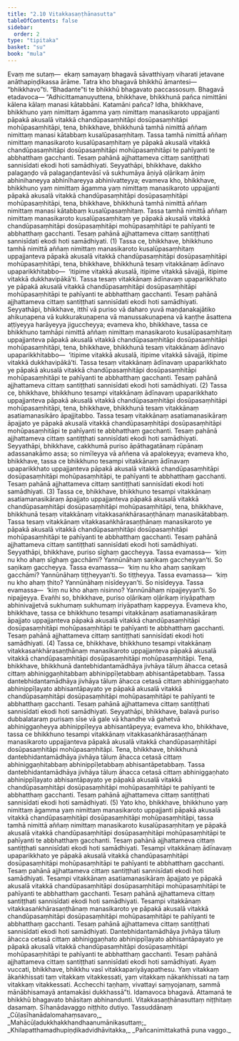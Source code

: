 ```yaml
---
title: "2.10 Vitakkasaṇṭhānasutta"
tableOfContents: false
sidebar:
  order: 2
type: "tipitaka"
basket: "su"
book: "mula"
---
```



<DynamicBreadcrumb />

<Division number="216" book="mula">

<Paragraph number="734" book="mula">
Evaṃ me sutaṃ—  ekaṃ samayaṃ bhagavā sāvatthiyaṃ viharati jetavane anāthapiṇḍikassa ārāme. Tatra kho bhagavā bhikkhū āmantesi—  “bhikkhavo”ti. “Bhadante”ti te bhikkhū bhagavato paccassosuṃ. Bhagavā etadavoca—
</Paragraph>

<Paragraph number="735" book="mula">
“Adhicittamanuyuttena, bhikkhave, bhikkhunā pañca nimittāni kālena kālaṃ manasi kātabbāni. Katamāni pañca? Idha, bhikkhave, bhikkhuno yaṃ nimittaṃ āgamma yaṃ nimittaṃ manasikaroto uppajjanti pāpakā akusalā vitakkā chandūpasaṃhitāpi dosūpasaṃhitāpi mohūpasaṃhitāpi, tena, bhikkhave, bhikkhunā tamhā nimittā aññaṃ nimittaṃ manasi kātabbaṃ kusalūpasaṃhitaṃ. Tassa tamhā nimittā aññaṃ nimittaṃ manasikaroto kusalūpasaṃhitaṃ ye pāpakā akusalā vitakkā chandūpasaṃhitāpi dosūpasaṃhitāpi mohūpasaṃhitāpi te pahīyanti te abbhatthaṃ gacchanti. Tesaṃ pahānā ajjhattameva cittaṃ santiṭṭhati sannisīdati ekodi hoti samādhiyati. Seyyathāpi, bhikkhave, dakkho palagaṇḍo vā palagaṇḍantevāsī vā sukhumāya āṇiyā oḷārikaṃ āṇiṃ abhinihaneyya abhinīhareyya abhinivatteyya; evameva kho, bhikkhave, bhikkhuno yaṃ nimittaṃ āgamma yaṃ nimittaṃ manasikaroto uppajjanti pāpakā akusalā vitakkā chandūpasaṃhitāpi dosūpasaṃhitāpi mohūpasaṃhitāpi, tena, bhikkhave, bhikkhunā tamhā nimittā aññaṃ nimittaṃ manasi kātabbaṃ kusalūpasaṃhitaṃ. Tassa tamhā nimittā aññaṃ nimittaṃ manasikaroto kusalūpasaṃhitaṃ ye pāpakā akusalā vitakkā chandūpasaṃhitāpi dosūpasaṃhitāpi mohūpasaṃhitāpi te pahīyanti te abbhatthaṃ gacchanti. Tesaṃ pahānā ajjhattameva cittaṃ santiṭṭhati sannisīdati ekodi hoti samādhiyati. (1)
</Paragraph>

</Division>
<Division number="217" book="mula">

<Paragraph number="736" book="mula">
Tassa ce, bhikkhave, bhikkhuno tamhā nimittā aññaṃ nimittaṃ manasikaroto kusalūpasaṃhitaṃ uppajjanteva pāpakā akusalā vitakkā chandūpasaṃhitāpi dosūpasaṃhitāpi mohūpasaṃhitāpi, tena, bhikkhave, bhikkhunā tesaṃ vitakkānaṃ ādīnavo upaparikkhitabbo—  ‘itipime vitakkā akusalā, itipime vitakkā sāvajjā, itipime vitakkā dukkhavipākā’ti. Tassa tesaṃ vitakkānaṃ ādīnavaṃ upaparikkhato ye pāpakā akusalā vitakkā chandūpasaṃhitāpi dosūpasaṃhitāpi mohūpasaṃhitāpi te pahīyanti te abbhatthaṃ gacchanti. Tesaṃ pahānā ajjhattameva cittaṃ santiṭṭhati sannisīdati ekodi hoti samādhiyati. Seyyathāpi, bhikkhave, itthī vā puriso vā daharo yuvā maṇḍanakajātiko ahikuṇapena vā kukkurakuṇapena vā manussakuṇapena vā kaṇṭhe āsattena aṭṭiyeyya harāyeyya jiguccheyya; evameva kho, bhikkhave, tassa ce bhikkhuno tamhāpi nimittā aññaṃ nimittaṃ manasikaroto kusalūpasaṃhitaṃ uppajjanteva pāpakā akusalā vitakkā chandūpasaṃhitāpi dosūpasaṃhitāpi mohūpasaṃhitāpi, tena, bhikkhave, bhikkhunā tesaṃ vitakkānaṃ ādīnavo upaparikkhitabbo—  ‘itipime vitakkā akusalā, itipime vitakkā sāvajjā, itipime vitakkā dukkhavipākā’ti. Tassa tesaṃ vitakkānaṃ ādīnavaṃ upaparikkhato ye pāpakā akusalā vitakkā chandūpasaṃhitāpi dosūpasaṃhitāpi mohūpasaṃhitāpi te pahīyanti te abbhatthaṃ gacchanti. Tesaṃ pahānā ajjhattameva cittaṃ santiṭṭhati sannisīdati ekodi hoti samādhiyati. (2)
</Paragraph>

</Division>
<Division number="218" book="mula">

<Paragraph number="737" book="mula">
Tassa ce, bhikkhave, bhikkhuno tesampi vitakkānaṃ ādīnavaṃ upaparikkhato uppajjanteva pāpakā akusalā vitakkā chandūpasaṃhitāpi dosūpasaṃhitāpi mohūpasaṃhitāpi, tena, bhikkhave, bhikkhunā tesaṃ vitakkānaṃ asatiamanasikāro āpajjitabbo. Tassa tesaṃ vitakkānaṃ asatiamanasikāraṃ āpajjato ye pāpakā akusalā vitakkā chandūpasaṃhitāpi dosūpasaṃhitāpi mohūpasaṃhitāpi te pahīyanti te abbhatthaṃ gacchanti. Tesaṃ pahānā ajjhattameva cittaṃ santiṭṭhati sannisīdati ekodi hoti samādhiyati. Seyyathāpi, bhikkhave, cakkhumā puriso āpāthagatānaṃ rūpānaṃ adassanakāmo assa; so nimīleyya vā aññena vā apalokeyya; evameva kho, bhikkhave, tassa ce bhikkhuno tesampi vitakkānaṃ ādīnavaṃ upaparikkhato uppajjanteva pāpakā akusalā vitakkā chandūpasaṃhitāpi dosūpasaṃhitāpi mohūpasaṃhitāpi, te pahīyanti te abbhatthaṃ gacchanti. Tesaṃ pahānā ajjhattameva cittaṃ santiṭṭhati sannisīdati ekodi hoti samādhiyati. (3)
</Paragraph>

</Division>
<Division number="219" book="mula">

<Paragraph number="738" book="mula">
Tassa ce, bhikkhave, bhikkhuno tesampi vitakkānaṃ asatiamanasikāraṃ āpajjato uppajjanteva pāpakā akusalā vitakkā chandūpasaṃhitāpi dosūpasaṃhitāpi mohūpasaṃhitāpi, tena, bhikkhave, bhikkhunā tesaṃ vitakkānaṃ vitakkasaṅkhārasaṇṭhānaṃ manasikātabbaṃ. Tassa tesaṃ vitakkānaṃ vitakkasaṅkhārasaṇṭhānaṃ manasikaroto ye pāpakā akusalā vitakkā chandūpasaṃhitāpi dosūpasaṃhitāpi mohūpasaṃhitāpi te pahīyanti te abbhatthaṃ gacchanti. Tesaṃ pahānā ajjhattameva cittaṃ santiṭṭhati sannisīdati ekodi hoti samādhiyati. Seyyathāpi, bhikkhave, puriso sīghaṃ gaccheyya. Tassa evamassa—  ‘kiṃ nu kho ahaṃ sīghaṃ gacchāmi? Yannūnāhaṃ saṇikaṃ gaccheyyan’ti. So saṇikaṃ gaccheyya. Tassa evamassa—  ‘kiṃ nu kho ahaṃ saṇikaṃ gacchāmi? Yannūnāhaṃ tiṭṭheyyan’ti. So tiṭṭheyya. Tassa evamassa—  ‘kiṃ nu kho ahaṃ ṭhito? Yannūnāhaṃ nisīdeyyan’ti. So nisīdeyya. Tassa evamassa—  ‘kiṃ nu kho ahaṃ nisinno? Yannūnāhaṃ nipajjeyyan’ti. So nipajjeyya. Evañhi so, bhikkhave, puriso oḷārikaṃ oḷārikaṃ iriyāpathaṃ abhinivajjetvā sukhumaṃ sukhumaṃ iriyāpathaṃ kappeyya. Evameva kho, bhikkhave, tassa ce bhikkhuno tesampi vitakkānaṃ asatiamanasikāraṃ āpajjato uppajjanteva pāpakā akusalā vitakkā chandūpasaṃhitāpi dosūpasaṃhitāpi mohūpasaṃhitāpi te pahīyanti te abbhatthaṃ gacchanti. Tesaṃ pahānā ajjhattameva cittaṃ santiṭṭhati sannisīdati ekodi hoti samādhiyati. (4)
</Paragraph>

</Division>
<Division number="220" book="mula">

<Paragraph number="739" book="mula">
Tassa ce, bhikkhave, bhikkhuno tesampi vitakkānaṃ vitakkasaṅkhārasaṇṭhānaṃ manasikaroto uppajjanteva pāpakā akusalā vitakkā chandūpasaṃhitāpi dosūpasaṃhitāpi mohūpasaṃhitāpi. Tena, bhikkhave, bhikkhunā dantebhidantamādhāya jivhāya tāluṃ āhacca cetasā cittaṃ abhiniggaṇhitabbaṃ abhinippīḷetabbaṃ abhisantāpetabbaṃ. Tassa dantebhidantamādhāya jivhāya tāluṃ āhacca cetasā cittaṃ abhiniggaṇhato abhinippīḷayato abhisantāpayato ye pāpakā akusalā vitakkā chandūpasaṃhitāpi dosūpasaṃhitāpi mohūpasaṃhitāpi te pahīyanti te abbhatthaṃ gacchanti. Tesaṃ pahānā ajjhattameva cittaṃ santiṭṭhati sannisīdati ekodi hoti samādhiyati. Seyyathāpi, bhikkhave, balavā puriso dubbalataraṃ purisaṃ sīse vā gale vā khandhe vā gahetvā abhiniggaṇheyya abhinippīḷeyya abhisantāpeyya; evameva kho, bhikkhave, tassa ce bhikkhuno tesampi vitakkānaṃ vitakkasaṅkhārasaṇṭhānaṃ manasikaroto uppajjanteva pāpakā akusalā vitakkā chandūpasaṃhitāpi dosūpasaṃhitāpi mohūpasaṃhitāpi. Tena, bhikkhave, bhikkhunā dantebhidantamādhāya jivhāya tāluṃ āhacca cetasā cittaṃ abhiniggaṇhitabbaṃ abhinippīḷetabbaṃ abhisantāpetabbaṃ. Tassa dantebhidantamādhāya jivhāya tāluṃ āhacca cetasā cittaṃ abhiniggaṇhato abhinippīḷayato abhisantāpayato ye pāpakā akusalā vitakkā chandūpasaṃhitāpi dosūpasaṃhitāpi mohūpasaṃhitāpi te pahīyanti te abbhatthaṃ gacchanti. Tesaṃ pahānā ajjhattameva cittaṃ santiṭṭhati sannisīdati ekodi hoti samādhiyati. (5)
</Paragraph>

</Division>
<Division number="221" book="mula">

<Paragraph number="740" book="mula">
Yato kho, bhikkhave, bhikkhuno yaṃ nimittaṃ āgamma yaṃ nimittaṃ manasikaroto uppajjanti pāpakā akusalā vitakkā chandūpasaṃhitāpi dosūpasaṃhitāpi mohūpasaṃhitāpi, tassa tamhā nimittā aññaṃ nimittaṃ manasikaroto kusalūpasaṃhitaṃ ye pāpakā akusalā vitakkā chandūpasaṃhitāpi dosūpasaṃhitāpi mohūpasaṃhitāpi te pahīyanti te abbhatthaṃ gacchanti. Tesaṃ pahānā ajjhattameva cittaṃ santiṭṭhati sannisīdati ekodi hoti samādhiyati. Tesampi vitakkānaṃ ādīnavaṃ upaparikkhato ye pāpakā akusalā vitakkā chandūpasaṃhitāpi dosūpasaṃhitāpi mohūpasaṃhitāpi te pahīyanti te abbhatthaṃ gacchanti. Tesaṃ pahānā ajjhattameva cittaṃ santiṭṭhati sannisīdati ekodi hoti samādhiyati. Tesampi vitakkānaṃ asatiamanasikāraṃ āpajjato ye pāpakā akusalā vitakkā chandūpasaṃhitāpi dosūpasaṃhitāpi mohūpasaṃhitāpi te pahīyanti te abbhatthaṃ gacchanti. Tesaṃ pahānā ajjhattameva cittaṃ santiṭṭhati sannisīdati ekodi hoti samādhiyati. Tesampi vitakkānaṃ vitakkasaṅkhārasaṇṭhānaṃ manasikaroto ye pāpakā akusalā vitakkā chandūpasaṃhitāpi dosūpasaṃhitāpi mohūpasaṃhitāpi te pahīyanti te abbhatthaṃ gacchanti. Tesaṃ pahānā ajjhattameva cittaṃ santiṭṭhati sannisīdati ekodi hoti samādhiyati. Dantebhidantamādhāya jivhāya tāluṃ āhacca cetasā cittaṃ abhiniggaṇhato abhinippīḷayato abhisantāpayato ye pāpakā akusalā vitakkā chandūpasaṃhitāpi dosūpasaṃhitāpi mohūpasaṃhitāpi te pahīyanti te abbhatthaṃ gacchanti. Tesaṃ pahānā ajjhattameva cittaṃ santiṭṭhati sannisīdati ekodi hoti samādhiyati. Ayaṃ vuccati, bhikkhave, bhikkhu vasī vitakkapariyāyapathesu. Yaṃ vitakkaṃ ākaṅkhissati taṃ vitakkaṃ vitakkessati, yaṃ vitakkaṃ nākaṅkhissati na taṃ vitakkaṃ vitakkessati. Acchecchi taṇhaṃ, vivattayi saṃyojanaṃ, sammā mānābhisamayā antamakāsi dukkhassā”ti.
</Paragraph>

<Paragraph number="741" book="mula">
Idamavoca bhagavā. Attamanā te bhikkhū bhagavato bhāsitaṃ abhinandunti.

</Paragraph>
</Division>

<Paragraph number="742" type="center" book="mula">
Vitakkasaṇṭhānasuttaṃ niṭṭhitaṃ dasamaṃ.



</Paragraph>

<Paragraph number="743" type="center" book="mula">
Sīhanādavaggo niṭṭhito dutiyo.



</Paragraph>

<Paragraph number="744" type="center" book="mula">
Tassuddānaṃ


</Paragraph>

<Paragraph number="745" type="verses" book="mula">
_Cūḷasīhanādalomahaṃsavaro,_  
_Mahācūḷadukkhakkhandhaanumānikasuttaṃ;_  
_Khilapatthamadhupiṇḍikadvidhāvitakka,_  
_Pañcanimittakathā puna vaggo._
</Paragraph>